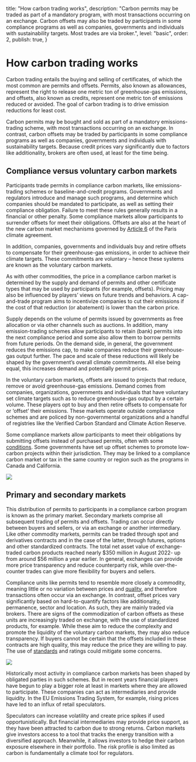   title: "How carbon trading works",
  description: "Carbon permits may be traded as part of a mandatory program, with most transactions occurring on an exchange. Carbon offsets may also be traded by participants in some compliance programs as well as companies, governments and individuals with sustainability targets. Most trades are via broker.",
  level: "basic",
  order: 2,
  publish: true,
}

# How carbon trading works

Carbon trading entails the buying and selling of certificates, of which the most common are permits and offsets. Permits, also known as allowances, represent the right to release one metric ton of greenhouse-gas emissions, and offsets, also known as credits, represent one metric ton of emissions reduced or avoided. The goal of carbon trading is to drive emission reductions for least cost.

<KeyMessage>
Carbon permits may be bought and sold as part of a mandatory emissions-trading scheme, with most transactions occurring on an exchange. In contrast, carbon offsets may be traded by participants in some compliance programs as well as companies, governments and individuals with sustainability targets. Because credit prices vary significantly due to factors like additionality, brokers are often used, at least for the time being.
</KeyMessage>

## Compliance versus voluntary carbon markets
Participants trade permits in compliance carbon markets, like emissions-trading schemes or baseline-and-credit programs. Governments and regulators introduce and manage such programs, and determine which companies should be mandated to participate, as well as setting their compliance obligation. Failure to meet these rules generally results in a financial or other penalty. Some compliance markets allow participants to surrender offsets for meet their obligations. Offsets are also at the heart of the new carbon market mechanisms governed by [Article 6](/factsheets/article-6/) of the Paris climate agreement.

In addition, companies, governments and individuals buy and retire offsets to compensate for their greenhouse-gas emissions, in order to achieve their climate targets. These commitments are voluntary – hence these systems are known as the voluntary carbon markets.

As with other commodities, the price in a compliance carbon market is determined by the supply and demand of permits and other certificate types that may be used by participants (for example, offsets). Pricing may also be influenced by players’ views on future trends and behaviors. A cap-and-trade program aims to incentivize companies to cut their emissions if the cost of that reduction (or abatement) is lower than the carbon price. 

Supply depends on the volume of permits issued by governments as free allocation or via other channels such as auctions. In addition, many emission-trading schemes allow participants to retain (bank) permits into the next compliance period and some also allow them to borrow permits from future periods. On the demand side, in general, the government reduces the emissions cap, to make companies reduce their greenhouse-gas output further. The pace and scale of these reductions will likely be shaped by the government’s overall climate commitments. All else being equal, this increases demand and potentially permit prices.

In the voluntary carbon markets, offsets are issued to projects that reduce, remove or avoid greenhouse-gas emissions. Demand comes from companies, organizations, governments and individuals that have voluntary set climate targets such as to reduce greenhouse-gas output by a certain volume. These players opt to buy and then retire offsets to compensate for or ‘offset’ their emissions. These markets operate outside compliance schemes and are policed by non-governmental organizations and a handful of registries like the Verified Carbon Standard and Climate Action Reserve.  

Some compliance markets allow participants to meet their obligations by submitting offsets instead of purchased permits, often with some [conditions](/factsheets/offsets-in-compliance-programs). Some governments have set up offset schemes to promote low-carbon projects within their jurisdiction. They may be linked to a compliance carbon market or tax in the same country or region such as the programs in Canada and California. 

<Image src="how-it-works-1.png" ratio={0} />

## Primary and secondary markets
This distribution of permits to participants in a compliance carbon program is known as the primary market. Secondary markets comprise all subsequent trading of permits and offsets. Trading can occur directly between buyers and sellers, or via an exchange or another intermediary. Like other commodity markets, permits can be traded through spot and derivatives contracts and in the case of the latter, through futures, options and other standardized contracts. The total net asset value of exchange-traded carbon products reached nearly $350 million in August 2022- up from around $56 million a year earlier. In general, exchanges can provide more price transparency and reduce counterparty risk, while over-the-counter trades can give more flexibility for buyers and sellers. 

Compliance units like permits tend to resemble more closely a commodity, meaning little or no variation between prices and [quality](/factsheets/offset-quality), and therefore transactions often occur via an exchange. In contrast, offset prices vary significantly based on hard-to-quantify factors like additionality, permanence, sector and location. As such, they are mainly traded via brokers. There are signs of the commodization of carbon offsets as these units are increasingly traded on exchange, with the use of standardized products, for example. While these aim to reduce the complexity and promote the liquidity of the voluntary carbon markets, they may also reduce transparency. If buyers cannot be certain that the offsets included in these contracts are high quality, this may reduce the price they are willing to pay. The use of [standards](/factsheets/voluntary-offset-standards) and ratings could mitigate some concerns.

<Image src="how-it-works-2.png" ratio={0} />

Historically most activity in compliance carbon markets has been shaped by obligated parties in such schemes. But in recent years financial players have begun to play a bigger role at least in markets where they are allowed to participate. These companies can act as intermediaries and provide liquidity. In the EU Emissions Trading System, for example, rising prices have led to an influx of retail speculators. 

Speculators can increase volatility and create price spikes if used opportunistically. But financial intermediaries may provide price support, as they have been attracted to carbon due to strong returns. Carbon markets give investors access to a tool that tracks the energy transition with a diversified approach. Meanwhile, it allows investors to hedge their carbon exposure elsewhere in their portfolio. The risk profile is also limited as carbon is fundamentally a climate tool for regulators.

